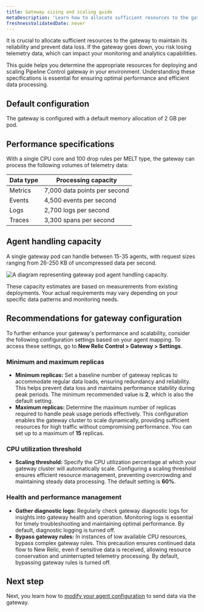 ```yaml
---
title: Gateway sizing and scaling guide
metaDescription: 'Learn how to allocate sufficient resources to the gateway to maintain its reliability.'
freshnessValidatedDate: never
---
```


It is crucial to allocate sufficient resources to the gateway to maintain its reliability and prevent data loss. If the gateway goes down, you risk losing telemetry data, which can impact your monitoring and analytics capabilities.

This guide helps you determine the appropriate resources for deploying and scaling Pipeline Control gateway in your environment. Understanding these specifications is essential for ensuring optimal performance and efficient data processing.

## Default configuration

The gateway is configured with a default memory allocation of 2 GB per pod.

## Performance specifications

With a single CPU core and 100 drop rules per MELT type, the gateway can process the following volumes of telemetry data:

<table>
    <thead>
        <tr>
            <th>Data type</th>
            <th>Processing capacity</th>
        </tr>
    </thead>
    <tbody>
        <tr>
            <td>Metrics</td>
            <td>7,000 data points per second</td>
        </tr>
        <tr>
            <td>Events</td>
            <td>4,500 events per second</td>
        </tr>
        <tr>
            <td>Logs</td>
            <td>2,700 logs per second</td>
        </tr>
        <tr>
            <td>Traces</td>
            <td>3,300 spans per second</td>
        </tr>
    </tbody>
</table>


## Agent handling capacity

A single gateway pod can handle between 15-35 agents, with request sizes ranging from 26-250 KB of uncompressed data per second. 

<img
  title="Agent handling capacity"
  alt="A diagram representing gateway pod agent handling capacity."
  src="/images/agent-handling-capacity.webp"
/>

<Callout variant="tip">These capacity estimates are based on measurements from existing deployments. Your actual requirements may vary depending on your specific data patterns and monitoring needs.</Callout>

## Recommendations for gateway configuration
To further enhance your gateway's performance and scalability, consider the following configuration settings based on your agent mapping. To access these settings, go to **New Relic Control > Gateway > Settings**.

### Minimum and maximum replicas
- **Minimum replicas:** Set a baseline number of gateway replicas to accommodate regular data loads, ensuring redundancy and reliability. This helps prevent data loss and maintains performance stability during peak periods. The minimum recommended value is **2**, which is also the default setting.
- **Maximum replicas:** Determine the maximum number of replicas required to handle peak usage periods effectively. This configuration enables the gateway cluster to scale dynamically, providing sufficient resources for high traffic without compromising performance. You can set up to a maximum of **15** replicas.

### CPU utilization threshold
- **Scaling threshold:** Specify the CPU utilization percentage at which your gateway cluster will automatically scale. Configuring a scaling threshold ensures efficient resource management, preventing overcrowding and maintaining steady data processing. The default setting is **60%**.

### Health and performance management
- **Gather diagnostic logs:** Regularly check gateway diagnostic logs for insights into gateway health and operation. Monitoring logs is essential for timely troubleshooting and maintaining optimal performance. By default, diagnostic logging is turned off. 
- **Bypass gateway rules:** In instances of low available CPU resources, bypass complex gateway rules. This precaution ensures continued data flow to New Relic, even if sensitive data is received, allowing resource conservation and uninterrupted telemetry processing. By default, bypassing gateway rules is turned off.

## Next step
Next, you learn how to [modify your agent configuration](/docs/new-relic-control/pipeline-control/modify-agent-configuration) to send data via the gateway.